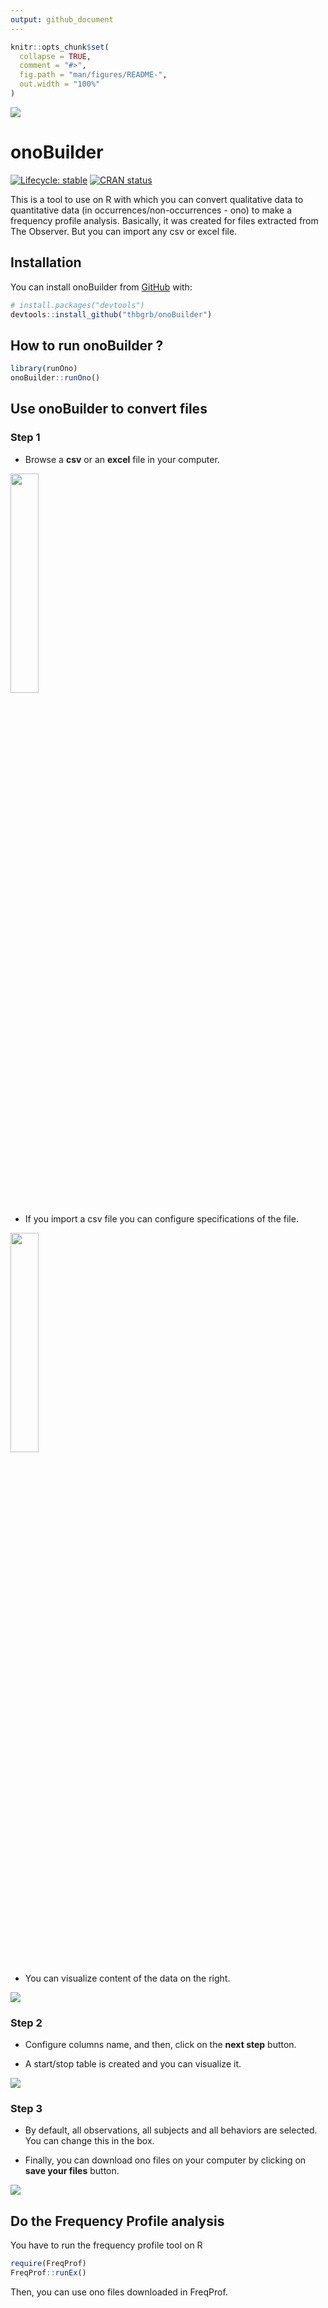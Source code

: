 ```yaml
---
output: github_document
---
```


<!-- README.md is generated from README.Rmd. Please edit that file -->

```r
knitr::opts_chunk$set(
  collapse = TRUE,
  comment = "#>",
  fig.path = "man/figures/README-",
  out.width = "100%"
)
```

![](man/figures/logo.png)

# onoBuilder

<!-- badges: start -->

[![Lifecycle:
stable](https://img.shields.io/badge/lifecycle-stable-green)](https://lifecycle.r-lib.org/articles/stages.html#stable)
[![CRAN
status](https://www.r-pkg.org/badges/version/onoBuilder)](https://CRAN.R-project.org/package=onoBuilder)
<!-- badges: end -->

This is a tool to use on R with which you can convert qualitative data to quantitative data (in occurrences/non-occurrences - ono) to make a frequency profile analysis.
Basically, it was created for files extracted from The Observer. But you can import any csv or excel file.

## Installation

You can install onoBuilder from [GitHub](https://github.com/) with:

``` r
# install.packages("devtools")
devtools::install_github("thbgrb/onoBuilder")
```
## How to run onoBuilder ?

``` r 
library(runOno)
onoBuilder::runOno()
```

## Use onoBuilder to convert files

### Step 1 

* Browse a **csv** or an **excel** file in your computer.

![](man/figures/browse.png){width=30%}

* If you import a csv file you can configure specifications of the file.

![](man/figures/config.png){width=30%}

* You can visualize content of the data on the right.

![](man/figures/visualize.png)

### Step 2

* Configure columns name, and then, click on the **next step** button. 

* A start/stop table is created and you can visualize it.

![](man/figures/step2.png)

### Step 3

* By default, all observations, all subjects and all behaviors are selected. You can change this in the box. 

* Finally, you can download ono files on your computer by clicking on **save your files** button.

![](man/figures/step3.png)

## Do the Frequency Profile analysis

You have to run the frequency profile tool on R

``` r 
require(FreqProf)
FreqProf::runEx()
```

Then, you can use ono files downloaded in FreqProf.